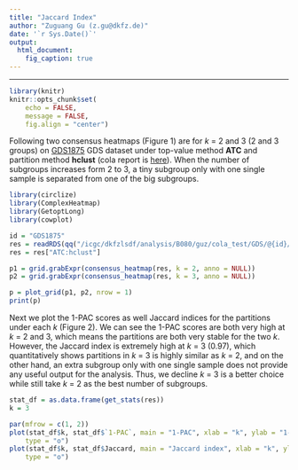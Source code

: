 ```yaml
---
title: "Jaccard Index"
author: "Zuguang Gu (z.gu@dkfz.de)"
date: '`r Sys.Date()`'
output:
  html_document:
    fig_caption: true
---
```


-----------------------------------------

```r
library(knitr)
knitr::opts_chunk$set(
    echo = FALSE,
    message = FALSE,
    fig.align = "center")
```


Following two consensus heatmaps (Figure 1) are for $k$ = 2 and 3 (2 and 3 groups) on
[GDS1875](https://www.ncbi.nlm.nih.gov/sites/GDSbrowser?acc=GDS1875) GDS
dataset under top-value method **ATC** and partition method **hclust** (cola report is [here](https://cola-gds.github.io/GDS1875/cola_report.html)).
When the number of subgroups increases form 2 to 3, a tiny subgroup only with
one single sample is separated from one of the big subgroups.

```r
library(circlize)
library(ComplexHeatmap)
library(GetoptLong)
library(cowplot)

id = "GDS1875"
res = readRDS(qq("/icgc/dkfzlsdf/analysis/B080/guz/cola_test/GDS/@{id}/@{id}_cola_all.rds"))
res = res["ATC:hclust"]

p1 = grid.grabExpr(consensus_heatmap(res, k = 2, anno = NULL))
p2 = grid.grabExpr(consensus_heatmap(res, k = 3, anno = NULL))

p = plot_grid(p1, p2, nrow = 1)
print(p)
```

Next we plot the 1-PAC scores as well Jaccard indices for the partitions under each $k$ (Figure 2).
We can see the 1-PAC scores are both very high at $k$ = 2 and 3, which means the partitions are both
very stable for the two $k$. However, the Jaccard index is extremely high at $k$ =  3 (0.97), 
which quantitatively shows partitions in $k$ = 3 is highly similar as $k$ = 2, and on the other hand,
an extra subgroup only with one single sample does not provide any useful output for the analysis. Thus,
we decline $k$ = 3 is a better choice while still take $k$ = 2 as the best number of subgroups.

```r
stat_df = as.data.frame(get_stats(res))
k = 3

par(mfrow = c(1, 2))
plot(stat_df$k, stat_df$`1-PAC`, main = "1-PAC", xlab = "k", ylab = "1-PAC", 
	type = "o")
plot(stat_df$k, stat_df$Jaccard, main = "Jaccard index", xlab = "k", ylab = "Jaccard index",
	type = "o")
```


<br>
<br>
<br>
<br>
<br>
<br>
<br>
<br>
<br>
<br>

